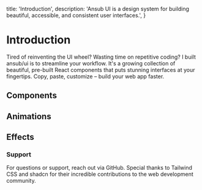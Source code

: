 
  title: 'Introduction',
  description:
    'Ansub UI is a design system for building beautiful, accessible, and consistent user interfaces.',
}

# Introduction

Tired of reinventing the UI wheel? Wasting time on repetitive coding? I built ansub/ui is to streamline your workflow. It's a growing collection of beautiful, pre-built React components that puts stunning interfaces at your fingertips. Copy, paste, customize – build your web app faster.

## Components

<ComponentCards />

## Animations

<AnimationCards />

## Effects

<EffectCards />

### Support

For questions or support, reach out via GitHub. Special thanks to Tailwind CSS and shadcn for their incredible contributions to the web development community.

